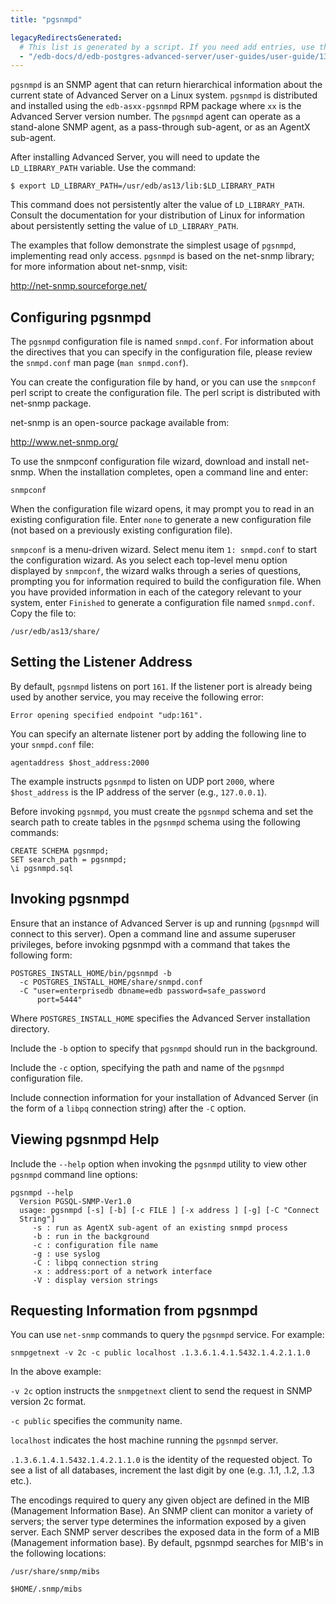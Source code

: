 ```yaml
---
title: "pgsnmpd"

legacyRedirectsGenerated:
  # This list is generated by a script. If you need add entries, use the `legacyRedirects` key.
  - "/edb-docs/d/edb-postgres-advanced-server/user-guides/user-guide/13/pgsnmpd.html"
---
```


<div id="pgsnmpd" class="registered_link"></div>

`pgsnmpd` is an SNMP agent that can return hierarchical information about the current state of Advanced Server on a Linux system. `pgsnmpd` is distributed and installed using the `edb-asxx-pgsnmpd` RPM package where `xx` is the Advanced Server version number. The `pgsnmpd` agent can operate as a stand-alone SNMP agent, as a pass-through sub-agent, or as an AgentX sub-agent.

After installing Advanced Server, you will need to update the `LD_LIBRARY_PATH` variable. Use the command:

```text
$ export LD_LIBRARY_PATH=/usr/edb/as13/lib:$LD_LIBRARY_PATH
```

This command does not persistently alter the value of `LD_LIBRARY_PATH`. Consult the documentation for your distribution of Linux for information about persistently setting the value of `LD_LIBRARY_PATH`.

The examples that follow demonstrate the simplest usage of `pgsnmpd`, implementing read only access. `pgsnmpd` is based on the net-snmp library; for more information about net-snmp, visit:

<http://net-snmp.sourceforge.net/>

## Configuring pgsnmpd

The `pgsnmpd` configuration file is named `snmpd.conf`. For information about the directives that you can specify in the configuration file, please review the `snmpd.conf` man page (`man snmpd.conf`).

You can create the configuration file by hand, or you can use the `snmpconf` perl script to create the configuration file. The perl script is distributed with net-snmp package.

net-snmp is an open-source package available from:

<http://www.net-snmp.org/>

To use the snmpconf configuration file wizard, download and install net-snmp. When the installation completes, open a command line and enter:

```text
snmpconf
```

When the configuration file wizard opens, it may prompt you to read in an existing configuration file. Enter `none` to generate a new configuration file (not based on a previously existing configuration file).

`snmpconf` is a menu-driven wizard. Select menu item `1: snmpd.conf` to start the configuration wizard. As you select each top-level menu option displayed by `snmpconf`, the wizard walks through a series of questions, prompting you for information required to build the configuration file. When you have provided information in each of the category relevant to your system, enter `Finished` to generate a configuration file named `snmpd.conf`. Copy the file to:

```text
/usr/edb/as13/share/
```

## Setting the Listener Address

By default, `pgsnmpd` listens on port `161`. If the listener port is already being used by another service, you may receive the following error:

```text
Error opening specified endpoint "udp:161".
```

You can specify an alternate listener port by adding the following line to your `snmpd.conf` file:

```text
agentaddress $host_address:2000
```

The example instructs `pgsnmpd` to listen on UDP port `2000`, where `$host_address` is the IP address of the server (e.g., `127.0.0.1`).

Before invoking `pgsnmpd`, you must create the `pgsnmpd` schema and set the search path to create tables in the `pgsnmpd` schema using the following commands:

```text
CREATE SCHEMA pgsnmpd;
SET search_path = pgsnmpd;
\i pgsnmpd.sql
```

## Invoking pgsnmpd

Ensure that an instance of Advanced Server is up and running (`pgsnmpd` will connect to this server). Open a command line and assume superuser privileges, before invoking pgsnmpd with a command that takes the following form:

```text
POSTGRES_INSTALL_HOME/bin/pgsnmpd -b
  -c POSTGRES_INSTALL_HOME/share/snmpd.conf
  -C "user=enterprisedb dbname=edb password=safe_password
      port=5444"
```

Where `POSTGRES_INSTALL_HOME` specifies the Advanced Server installation directory.

Include the `-b` option to specify that `pgsnmpd` should run in the background.

Include the `-c` option, specifying the path and name of the `pgsnmpd` configuration file.

Include connection information for your installation of Advanced Server (in the form of a `libpq` connection string) after the `-C` option.

## Viewing pgsnmpd Help

Include the `--help` option when invoking the `pgsnmpd` utility to view other `pgsnmpd` command line options:

```text
pgsnmpd --help
  Version PGSQL-SNMP-Ver1.0
  usage: pgsnmpd [-s] [-b] [-c FILE ] [-x address ] [-g] [-C "Connect
  String"]
     -s : run as AgentX sub-agent of an existing snmpd process
     -b : run in the background
     -c : configuration file name
     -g : use syslog
     -C : libpq connection string
     -x : address:port of a network interface
     -V : display version strings
```

## Requesting Information from pgsnmpd

You can use `net-snmp` commands to query the `pgsnmpd` service. For example:

```text
snmpgetnext -v 2c -c public localhost .1.3.6.1.4.1.5432.1.4.2.1.1.0
```

In the above example:

`-v 2c` option instructs the `snmpgetnext` client to send the request in SNMP version 2c format.

`-c public` specifies the community name.

`localhost` indicates the host machine running the `pgsnmpd` server.

`.1.3.6.1.4.1.5432.1.4.2.1.1.0` is the identity of the requested object. To see a list of all databases, increment the last digit by one (e.g. .1.1, .1.2, .1.3 etc.).

The encodings required to query any given object are defined in the MIB (Management Information Base). An SNMP client can monitor a variety of servers; the server type determines the information exposed by a given server. Each SNMP server describes the exposed data in the form of a MIB (Management information base). By default, pgsnmpd searches for MIB's in the following locations:

```text
/usr/share/snmp/mibs

$HOME/.snmp/mibs
```
